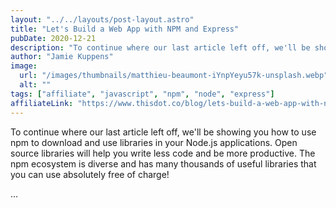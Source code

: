 ```yaml
---
layout: "../../layouts/post-layout.astro"
title: "Let's Build a Web App with NPM and Express"
pubDate: 2020-12-21
description: "To continue where our last article left off, we'll be showing you how to use npm to download and use libraries in your Node.js applications. Open source libraries will help you write less code and be more productive. The npm ecosystem is diverse and has many thousands of useful libraries that you can use absolutely free of charge!"
author: "Jamie Kuppens"
image:
  url: "/images/thumbnails/matthieu-beaumont-iYnpYeyu57k-unsplash.webp"
  alt: ""
tags: ["affiliate", "javascript", "npm", "node", "express"]
affiliateLink: "https://www.thisdot.co/blog/lets-build-a-web-app-with-npm-and-express"
---
```


To continue where our last article left off, we'll be showing you how to use npm
to download and use libraries in your Node.js applications. Open source
libraries will help you write less code and be more productive. The npm
ecosystem is diverse and has many thousands of useful libraries that you can use
absolutely free of charge!

...
